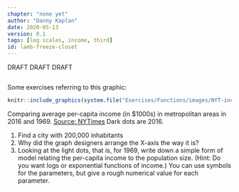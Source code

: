 ```yaml
---
chapter: "none yet"
author: "Danny Kaplan"
date: 2020-05-13 
version: 0.1
tags: [log scales, income, third]
id: lamb-freeze-closet
---
```


DRAFT  DRAFT DRAFT

```r

```


Some exercises referring to this graphic:

```r
knitr::include_graphics(system.file("Exercises/Functions/images/NYT-income.png", package = "USAFAexercises"))
```

Comparing average per-capita income (in $1000s) in metropolitan areas in 2016 and 1969. [Source: NYTimes](https://www.nytimes.com/interactive/2020/05/13/opinion/inequality-cities-life-expectancy.html?referringSource=articleShare) Dark dots are 2016.


1. Find a city with 200,000 inhabitants
2. Why did the graph designers arrange the X-axis the way it is?
3. Looking at the light dots, that is, for 1969, write down a simple form of model relating the per-capita income to the population size. (Hint: Do you want logs or exponential functions of income.) You can use symbols for the parameters, but give a rough numerical value for each parameter.


```r

```

```r

```
